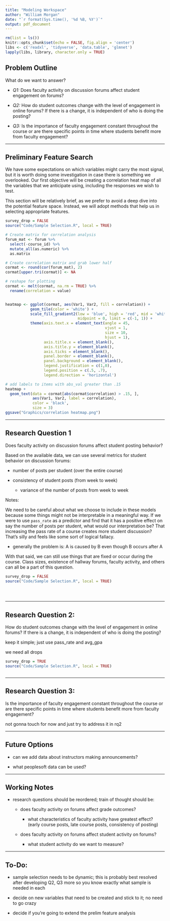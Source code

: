 ```yaml
---
title: "Modeling Workspace"
author: "William Morgan"
date: "`r format(Sys.time(), '%d %B, %Y')`"
output: pdf_document
---
```


```r
rm(list = ls())
knitr::opts_chunk$set(echo = FALSE, fig.align = 'center')
libs <- c('readxl', 'tidyverse', 'data.table', 'glmnet')
lapply(libs, library, character.only = TRUE)
```

## __Problem Outline__

What do we want to answer?

- _Q1:_ Does faculty activity on discussion forums affect student engagement on forums?

- _Q2:_ How do student outcomes change with the level of engagement in online forums?
If there is a change, it is independent of who is doing the posting?

- _Q3:_ Is the importance of faculty engagement constant throughout the course or are
there specific points in time where students benefit more from faculty engagement?


***

## __Preliminary Feature Search__

We have some expectations on which variables might carry the most signal, but it
is worth doing some investigation in case there is something we overlooked. Our
first objective will be creating a correlation heat map of all the variables
that we anticipate using, including the responses we wish to test.

This section will be relatively brief, as we prefer to avoid a deep dive into 
the potential feature space. Instead, we will adopt methods that help us in selecting
appropriate features.

```r
survey_drop = FALSE
source("Code/Sample Selection.R", local = TRUE)

# Create matrix for correlation analysis
forum_mat <- forum %>%
  select(-course_id) %>%
  mutate_all(as.numeric) %>%
  as.matrix

```

```r
# Create correlation matrix and grab lower half
cormat <- round(cor(forum_mat), 2)
cormat[upper.tri(cormat)] <- NA

# reshape for plotting
cormat <- melt(cormat, na.rm = TRUE) %>%
  rename(correlation = value)


heatmap <- ggplot(cormat, aes(Var1, Var2, fill = correlation)) + 
           geom_tile(color = 'white') +
           scale_fill_gradient2(low = 'blue', high = 'red', mid = 'white',
                                midpoint = 0, limit = c(-1, 1)) +
           theme(axis.text.x = element_text(angle = 45,
                                            vjust = 1,
                                            size = 10,
                                            hjust = 1),
                 axis.title.x = element_blank(),
                 axis.title.y = element_blank(),
                 axis.ticks = element_blank(),
                 panel.border = element_blank(),
                 panel.background = element_blank(),
                 legend.justification = c(1,0),
                 legend.position = c(.5, .7),
                 legend.direction = 'horizontal')

# add labels to items with abs_val greater than .15
heatmap + 
  geom_text(data = cormat[abs(cormat$correlation) > .15, ],
            aes(Var1, Var2, label = correlation),
            color = 'black',
            size = 3)
ggsave("Graphics/correlation heatmap.png")
```

***

## __Research Question 1__

Does faculty activity on discussion forums affect student posting behavior?

Based on the available data, we can use several metrics for student behavior on
discussion forums:

- number of posts per student (over the entire course)

- consistency of student posts (from week to week)

  - variance of the number of posts from week to week


Notes:

We need to be careful about what we choose to include in these models because some
things might not be interpretable in a meaningful way. If we were to use `pass_rate`
as a predictor and find that it has a positive effect on say the number of posts
per student, what would our interpretation be? That increasing the pass rate of 
a course creates more student discussion? That's silly and feels like some sort
of logical fallacy. 

  - generally the problem is: A is caused by B even though B occurs after A 
  
With that said, we can still use things that are fixed or occur during the course.
Class sizes, existence of hallway forums, faculty activity, and others can all
be a part of this question.

```r
survey_drop = FALSE
source("Code/Sample Selection.R", local = TRUE)





```
***

## __Research Question 2:__

How do student outcomes change with the level of engagement in online forums?
If there is a change, it is independent of who is doing the posting?

keep it simple; just use pass_rate and avg_gpa

we need all drops

```r
survey_drop = TRUE
source("Code/Sample Selection.R", local = TRUE)



```


***

## __Research Question 3:__

Is the importance of faculty engagement constant throughout the course or are
there specific points in time where students benefit more from faculty engagement?

not gonna touch for now and just try to address it in rq2

***

## __Future Options__

- can we add data about instructors making announcements?

- what peoplesoft data can be used?



***

## __Working Notes__

- research questions should be reordered; train of thought should be:

  - does faculty activity on forums affect grade outcomes?
  
    - what characteristics of faculty activity have greatest effect? (early
    course posts, late course posts, consistency of posting)

  - does faculty activity on forums affect student activity on forums?
  
    - what student activity do we want to measure?
    
***

## __To-Do:__

- sample selection needs to be dynamic; this is probably best resolved after
developing Q2, Q3 more so you know exactly what sample is needed in each

- decide on new variables that need to be created and stick to it; no need to 
go crazy

- decide if you're going to extend the prelim feature analysis